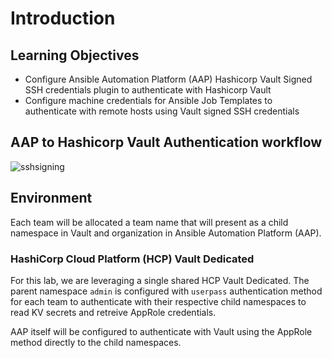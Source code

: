 # Introduction

## Learning Objectives

* Configure Ansible Automation Platform (AAP) Hashicorp Vault Signed SSH credentials plugin to authenticate with Hashicorp Vault
* Configure machine credentials for Ansible Job Templates to authenticate with remote hosts using Vault signed SSH credentials

## AAP to Hashicorp Vault Authentication workflow

![sshsigning](assets/sshsign.jpg)

## Environment

Each team will be allocated a team name that will present as a child namespace in Vault and organization in Ansible Automation Platform (AAP).

### HashiCorp Cloud Platform (HCP) Vault Dedicated
For this lab, we are leveraging a single shared HCP Vault Dedicated. The parent namespace `admin` is configured with `userpass` authentication method for each team to authenticate with their respective child namespaces to read KV secrets and retreive AppRole credentials.

AAP itself will be configured to authenticate with Vault using the AppRole method directly to the child namespaces.
